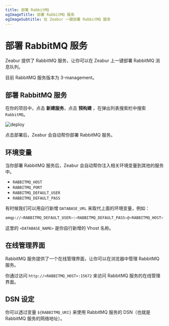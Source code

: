 ```yaml
---
title: 部署 RabbitMQ
ogImageTitle: 部署 RabbitMQ 服务
ogImageSubtitle: 在 Zeabur 一键部署 RabbitMQ 服务
---
```



# 部署 RabbitMQ 服务

Zeabur 提供了 RabbitMQ 服务，让你可以在 Zeabur 上一键部署 RabbitMQ 消息队列。

<Callout type="info" emoji="ℹ️">
    目前 RabbitMQ 服务版本为 3-management。
</Callout>

## 部署 RabbitMQ 服务

在你的项目中，点击 **新建服务**，点击 **预构建** ，在弹出列表搜索栏中搜索 `RabbitMQ`。

![deploy](/deploy/common/select-service.en-US.png)

点击部署后，Zeabur 会自动帮你部署 RabbitMQ 服务。

## 环境变量
当你部署 RabbitMQ 服务后，Zeabur 会自动帮你注入相关环境变量到其他的服务中。

 - `RABBITMQ_HOST`
 - `RABBITMQ_PORT`
 - `RABBITMQ_DEFAULT_USER`
 - `RABBITMQ_DEFAULT_PASS`

有时候我们可以用自行新增 `DATABASE_URL` 来取代上面的环境变量，例如：

```bash
amqp://<RABBITMQ_DEFAULT_USER>:<RABBITMQ_DEFAULT_PASS>@<RABBITMQ_HOST>:<RABBITMQ_PORT>/<DATABASE_NAME>
```

这里的 `<DATABASE_NAME>` 是你自行新增的 Vhost 名称。

## 在线管理界面

RabbitMQ 服务提供了一个在线管理界面，让你可以在浏览器中管理 RabbitMQ 服务。

你通过访问 `http://<RABBITMQ_HOST>:15672` 来访问 RabbitMQ 服务的在线管理界面。

## DSN 设定

你可以透过变量 `${RABBITMQ_URI}` 来使用 RabbitMQ 服务的 DSN（也就是 RabbitMQ 服务的网络地址）。

